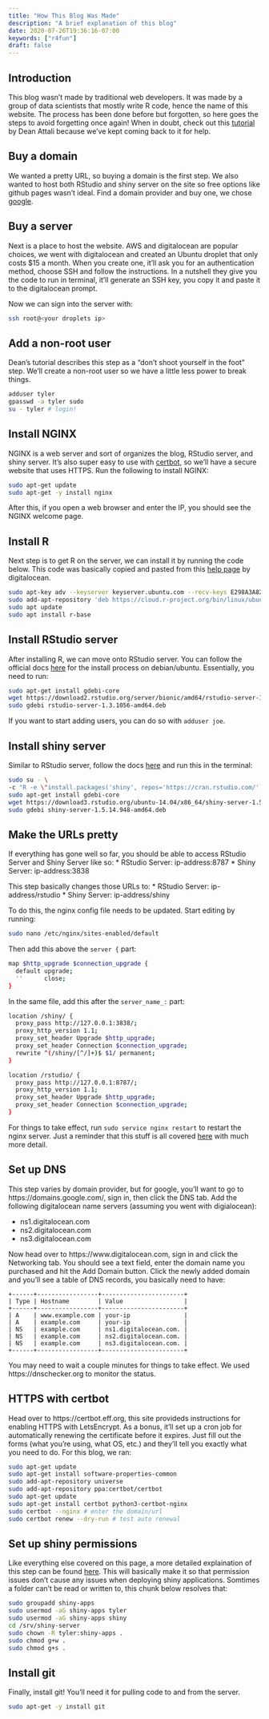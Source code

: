 ```yaml
---
title: "How This Blog Was Made"
description: "A brief explanation of this blog"
date: 2020-07-26T19:36:16-07:00
keywords: ["r4fun"]
draft: false
---
```


## Introduction

This blog wasn't made by traditional web developers. It was made by a group of data scientists that mostly write R code, hence the name of this website. The process has been done before but forgotten, so here goes the steps to avoid forgetting once again! When in doubt, check out this [tutorial](https://deanattali.com/2015/05/09/setup-rstudio-shiny-server-digital-ocean/) by Dean Attali because we've kept coming back to it for help.

## Buy a domain

We wanted a pretty URL, so buying a domain is the first step. We also wanted to host both RStudio and shiny server on the site so free options like github pages wasn't ideal. Find a domain provider and buy one, we chose [google](https://domains.google).

## Buy a server

Next is a place to host the website. AWS and digitalocean are popular choices, we went with digitalocean and created an Ubuntu droplet that only costs $15 a month. When you create one, it'll ask you for an authentication method, choose SSH and follow the instructions. In a nutshell they give you the code to run in terminal, it'll generate an SSH key, you copy it and paste it to the digitalocean prompt.

Now we can sign into the server with:

```bash
ssh root@<your droplets ip>
```

## Add a non-root user

Dean's tutorial describes this step as a "don't shoot yourself in the foot" step. We'll create a non-root user so we have a little less power to break things.

```bash
adduser tyler
gpasswd -a tyler sudo
su - tyler # login!
```

## Install NGINX

NGINX is a web server and sort of organizes the blog, RStudio server, and shiny server. It's also super easy to use with [certbot](https://certbot.eff.org), so we'll have a secure website that uses HTTPS. Run the following to install NGINX:

```bash
sudo apt-get update
sudo apt-get -y install nginx
```

After this, if you open a web browser and enter the IP, you should see the NGINX welcome page.

## Install R

Next step is to get R on the server, we can install it by running the code below. This code was basically copied and pasted from this [help page](https://www.digitalocean.com/community/tutorials/how-to-install-r-on-ubuntu-18-04) by digitalocean.

```bash
sudo apt-key adv --keyserver keyserver.ubuntu.com --recv-keys E298A3A825C0D65DFD57CBB651716619E084DAB9
sudo add-apt-repository 'deb https://cloud.r-project.org/bin/linux/ubuntu bionic-cran40/'
sudo apt update
sudo apt install r-base
```

## Install RStudio server

After installing R, we can move onto RStudio server. You can follow the official docs [here](https://rstudio.com/products/rstudio/download-server/debian-ubuntu/) for the install process on debian/ubuntu. Essentially, you need to run:

```bash
sudo apt-get install gdebi-core
wget https://download2.rstudio.org/server/bionic/amd64/rstudio-server-1.3.1056-amd64.deb
sudo gdebi rstudio-server-1.3.1056-amd64.deb
```

If you want to start adding users, you can do so with `adduser joe`.

## Install shiny server

Similar to RStudio server, follow the docs [here](https://rstudio.com/products/shiny/download-server/ubuntu/) and run this in the terminal:

```bash
sudo su - \
-c "R -e \"install.packages('shiny', repos='https://cran.rstudio.com/')\""
sudo apt-get install gdebi-core
wget https://download3.rstudio.org/ubuntu-14.04/x86_64/shiny-server-1.5.14.948-amd64.deb
sudo gdebi shiny-server-1.5.14.948-amd64.deb
```

## Make the URLs pretty

If everything has gone well so far, you should be able to access RStudio Server and Shiny Server like so:
* RStudio Server: ip-address:8787
* Shiny Server: ip-address:3838

This step basically changes those URLs to:
* RStudio Server: ip-address/rstudio
* Shiny Server: ip-address/shiny

To do this, the nginx config file needs to be updated. Start editing by running:

```bash
sudo nano /etc/nginx/sites-enabled/default
```

Then add this above the `server {` part:

```bash
map $http_upgrade $connection_upgrade {
  default upgrade;
  ''      close;
}
```

In the same file, add this after the `server_name_:` part:

```bash
location /shiny/ {
  proxy_pass http://127.0.0.1:3838/;
  proxy_http_version 1.1;
  proxy_set_header Upgrade $http_upgrade;
  proxy_set_header Connection $connection_upgrade;
  rewrite ^(/shiny/[^/]+)$ $1/ permanent;
}

location /rstudio/ {
  proxy_pass http://127.0.0.1:8787/;
  proxy_http_version 1.1;
  proxy_set_header Upgrade $http_upgrade;
  proxy_set_header Connection $connection_upgrade;
}
```

For things to take effect, run `sudo service nginx restart` to restart the nginx server. Just a reminder that this stuff is all covered [here](https://deanattali.com/2015/05/09/setup-rstudio-shiny-server-digital-ocean/#reverse-proxy) with much more detail.

## Set up DNS

This step varies by domain provider, but for google, you'll want to go to https://domains.google.com/, sign in, then click the DNS tab. Add the following digitalocean name servers (assuming you went with digialocean):

* ns1.digitalocean.com
* ns2.digitalocean.com
* ns3.digitalocean.com

Now head over to https://www.digitalocean.com, sign in and click the Networking tab. You should see a text field, enter the domain name you purchased and hit the Add Domain button. Click the newly added domain and you'll see a table of DNS records, you basically need to have:

```
+------+-----------------+-----------------------+
| Type | Hostname        | Value                 |
+------+-----------------+-----------------------+
| A    | www.example.com | your-ip               |
| A    | example.com     | your-ip               |
| NS   | example.com     | ns1.digitalocean.com. |
| NS   | example.com     | ns2.digitalocean.com. |
| NS   | example.com     | ns3.digitalocean.com. |
+------+-----------------+-----------------------+
```

You may need to wait a couple minutes for things to take effect. We used https://dnschecker.org to monitor the status.

## HTTPS with certbot

Head over to https://certbot.eff.org, this site provideds instructions for enabling HTTPS with LetsEncrypt. As a bonus, it'll set up a cron job for automatically renewing the certificate before it expires. Just fill out the forms (what you're using, what OS, etc.) and they'll tell you exactly what you need to do. For this blog, we ran:

```bash
sudo apt-get update
sudo apt-get install software-properties-common
sudo add-apt-repository universe
sudo add-apt-repository ppa:certbot/certbot
sudo apt-get update
sudo apt-get install certbot python3-certbot-nginx
sudo certbot --nginx # enter the domain/url
sudo certbot renew --dry-run # test auto renewal
```

## Set up shiny permissions

Like everything else covered on this page, a more detailed explaination of this step can be found [here](https://deanattali.com/2015/05/09/setup-rstudio-shiny-server-digital-ocean/#shiny-user-perms). This will basically make it so that permission issues don't cause any issues when deploying shiny applications. Somtimes a folder can't be read or written to, this chunk below resolves that:

```bash
sudo groupadd shiny-apps
sudo usermod -aG shiny-apps tyler
sudo usermod -aG shiny-apps shiny
cd /srv/shiny-server
sudo chown -R tyler:shiny-apps .
sudo chmod g+w .
sudo chmod g+s .
```

## Install git

Finally, install git! You'll need it for pulling code to and from the server.

```bash
sudo apt-get -y install git
```
